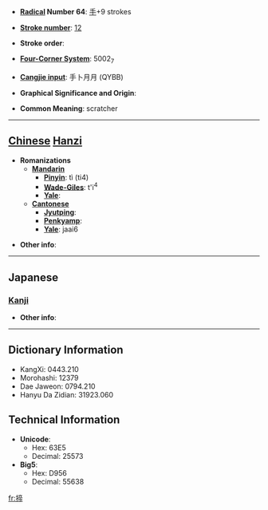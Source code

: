* '''[[Wiktionary:Chinese radical index| Radical]] Number 64''': [[Wiktionary:Chinese radical index 手|手]]+9 strokes

* '''[[Wiktionary:Chinese total strokes index|Stroke number]]''': [[Wiktionary:Chinese total strokes index 12|12]]

* '''Stroke order''': 

* '''[[Wiktionary:Chinese four corner index|Four-Corner System]]''': 5002<sub>7</sub>

* '''[[Wiktionary:Chinese Cangjie index|Cangjie input]]''': 手卜月月 (QYBB)

* '''Graphical Significance and Origin''': 

* '''Common Meaning''': scratcher

----

== [[Chinese]] [[Hanzi]] ==

* '''Romanizations'''
** '''[[Mandarin]]'''
*** '''[[Pinyin]]''': tì (ti4)
*** '''[[Wade-Giles]]''': t'i<sup>4</sup>
*** '''[[Yale]]''': 
** '''[[Cantonese]]'''
*** '''[[Jyutping]]''':
*** '''[[Penkyamp]]''': 
*** '''[[Yale]]''': jaai6

* '''Other info''': 

----

==Japanese==
===[[Kanji]]===
{{kanji|on readings=[[てい]] (tei), [[たい]] (tai), [[てき]] (teki), [[ちゃく]] (chaku)
|kun readings=[[こうがい]] (kougai)
}}

* '''Other info''':  

----

== Dictionary Information ==

* KangXi: 0443.210
* Morohashi: 12379
* Dae Jaweon: 0794.210
* Hanyu Da Zidian: 31923.060

== Technical Information ==

* '''Unicode''':
** Hex: 63E5
** Decimal: 25573
* '''Big5''':
** Hex: D956
** Decimal: 55638

[[fr:揥]]